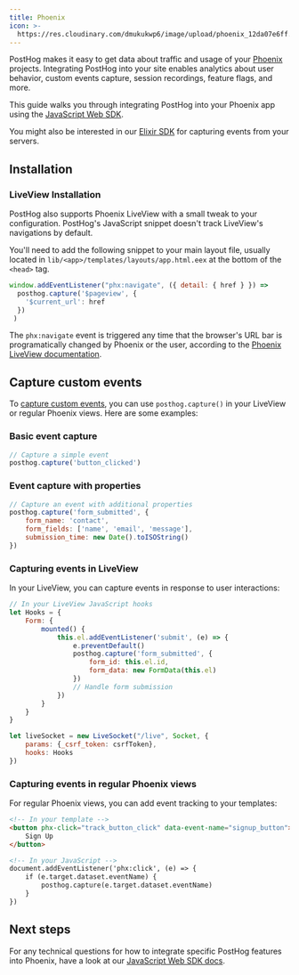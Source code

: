 ```yaml
---
title: Phoenix
icon: >-
  https://res.cloudinary.com/dmukukwp6/image/upload/phoenix_12da07e6ff.svg
---
```


PostHog makes it easy to get data about traffic and usage of your [Phoenix](https://www.phoenixframework.org/) projects. Integrating PostHog into your site enables analytics about user behavior, custom events capture, session recordings, feature flags, and more.

This guide walks you through integrating PostHog into your Phoenix app using the [JavaScript Web SDK](/docs/libraries/js).

You might also be interested in our [Elixir SDK](/docs/libraries/elixir) for capturing events from your servers.

## Installation


<PhoenixInstall />

### LiveView Installation

PostHog also supports Phoenix LiveView with a small tweak to your configuration. PostHog's JavaScript snippet doesn't track LiveView's navigations by default.

You'll need to add the following snippet to your main layout file, usually located in `lib/<app>/templates/layouts/app.html.eex` at the bottom of the `<head>` tag.

```javascript
window.addEventListener("phx:navigate", ({ detail: { href } }) =>
  posthog.capture('$pageview', {
    '$current_url': href
  })
 )
```

The `phx:navigate` event is triggered any time that the browser's URL bar is programatically changed by Phoenix or the user,
according to the [Phoenix LiveView documentation](https://hexdocs.pm/phoenix_live_view/Phoenix.LiveView.html#navigate/2).


## Capture custom events

To [capture custom events](/docs/product-analytics/capture-events), you can use `posthog.capture()` in your LiveView or regular Phoenix views. Here are some examples:

### Basic event capture

```javascript
// Capture a simple event
posthog.capture('button_clicked')
```

### Event capture with properties

```javascript
// Capture an event with additional properties
posthog.capture('form_submitted', {
    form_name: 'contact',
    form_fields: ['name', 'email', 'message'],
    submission_time: new Date().toISOString()
})
```

### Capturing events in LiveView

In your LiveView, you can capture events in response to user interactions:

```javascript
// In your LiveView JavaScript hooks
let Hooks = {
    Form: {
        mounted() {
            this.el.addEventListener('submit', (e) => {
                e.preventDefault()
                posthog.capture('form_submitted', {
                    form_id: this.el.id,
                    form_data: new FormData(this.el)
                })
                // Handle form submission
            })
        }
    }
}

let liveSocket = new LiveSocket("/live", Socket, {
    params: {_csrf_token: csrfToken},
    hooks: Hooks
})
```

### Capturing events in regular Phoenix views

For regular Phoenix views, you can add event tracking to your templates:

```html
<!-- In your template -->
<button phx-click="track_button_click" data-event-name="signup_button">
    Sign Up
</button>

<!-- In your JavaScript -->
document.addEventListener('phx:click', (e) => {
    if (e.target.dataset.eventName) {
        posthog.capture(e.target.dataset.eventName)
    }
})
```

## Next steps

For any technical questions for how to integrate specific PostHog features into Phoenix, have a look at our [JavaScript Web SDK docs](/docs/libraries/js/features).

